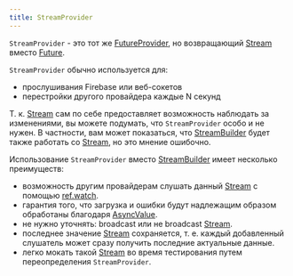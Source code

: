 ```yaml
---
title: StreamProvider
---
```



`StreamProvider` - это тот же [FutureProvider], но возвращающий [Stream] вместо [Future].

`StreamProvider` обычно используется для:

- прослушивания Firebase или веб-сокетов
- перестройки другого провайдера каждые N секунд

Т. к. [Stream] сам по себе предоставляет возможность наблюдать за изменениями,
вы можете подумать, что `StreamProvider` особо и не нужен. В частности, вам может
показаться, что [StreamBuilder] будет также работать со [Stream], но это мнение ошибочно.

Использование `StreamProvider` вместо [StreamBuilder] имеет несколько преимуществ:

- возможность другим провайдерам слушать данный [Stream] с помощью [ref.watch].
- гарантия того, что загрузка и ошибки будут надлежащим образом обработаны благодаря [AsyncValue].
- не нужно уточнять: broadcast или не broadcast [Stream].
- последнее значение [Stream] сохраняется, т. е. каждый добавленный слушатель
  может сразу получить последние актуальные данные.
- легко мокать такой [Stream] во время тестирования путем переопределения `StreamProvider`.

[ref.watch]: ../concepts/reading#using-refwatch-to-observe-a-provider
[statenotifierprovider]: ./state_notifier_provider
[provider]: ./provider
[futureprovider]: ./future_provider
[asyncvalue]: https://pub.dev/documentation/riverpod/latest/riverpod/AsyncValue-class.html
[future]: https://api.dart.dev/dart-async/Future-class.html
[stream]: https://api.dart.dev/dart-async/Stream-class.html
[stream.periodic]: https://api.dart.dev/stable/2.15.1/dart-async/Stream/Stream.periodic.html
[family]: ../concepts/modifiers/family
[streambuilder]: https://api.flutter.dev/flutter/widgets/StreamBuilder-class.html
